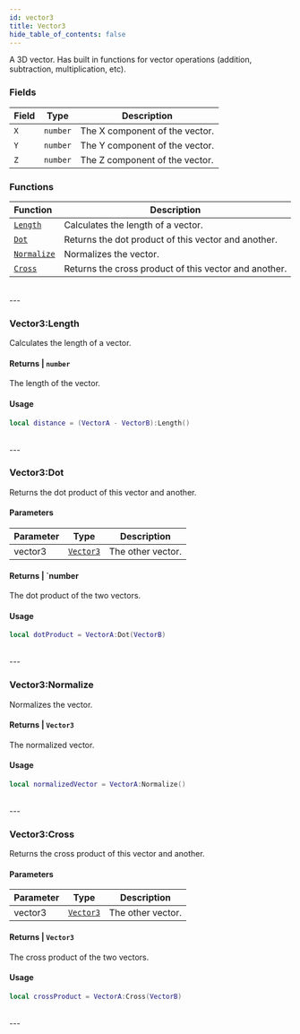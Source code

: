```yaml
---
id: vector3
title: Vector3
hide_table_of_contents: false
---
```



A 3D vector. Has built in functions for vector operations (addition, subtraction, multiplication, etc).

### Fields
| Field | Type | Description |
| :---- | :--: | ----------- |
| `X` | `number` | The X component of the vector. |
| `Y` | `number` | The Y component of the vector. |
| `Z` | `number` | The Z component of the vector. |

### Functions
| Function | Description |
| :----- | ----------- |
| [`Length`](#vector3length) | Calculates the length of a vector. |
| [`Dot`](#vector3dot) | Returns the dot product of this vector and another. |
| [`Normalize`](#vector3normalize) | Normalizes the vector. |
| [`Cross`](#vector3cross) | Returns the cross product of this vector and another. |
<br/>
---

### <CodeHeader class="Vector3" function="Length">Vector3\:Length</CodeHeader>
Calculates the length of a vector.

#### Returns | `number`
The length of the vector.

#### Usage
```lua title="script.lua"
local distance = (VectorA - VectorB):Length()
```
<br/>
---

### <CodeHeader class="Vector3" function="Dot" params="vector3">Vector3\:Dot</CodeHeader>
Returns the dot product of this vector and another.

#### Parameters
| Parameter | Type | Description |
| :-------- | :--: | ----------- |
| vector3 | [`Vector3`](#fields) | The other vector. |

#### Returns | `number
The dot product of the two vectors.

#### Usage
```lua title="script.lua"
local dotProduct = VectorA:Dot(VectorB)
```
<br/>
---

### <CodeHeader class="Vector3" function="Normalize">Vector3\:Normalize</CodeHeader>
Normalizes the vector.

#### Returns | `Vector3`
The normalized vector.

#### Usage
```lua title="script.lua"
local normalizedVector = VectorA:Normalize()
```
<br/>
---

### <CodeHeader class="Vector3" function="Cross" params="vector3">Vector3\:Cross</CodeHeader>
Returns the cross product of this vector and another.

#### Parameters
| Parameter | Type | Description |
| :-------- | :--: | ----------- |
| vector3 | [`Vector3`](#fields) | The other vector. |

#### Returns | `Vector3`
The cross product of the two vectors.

#### Usage
```lua title="script.lua"
local crossProduct = VectorA:Cross(VectorB)
```
<br/>
---
